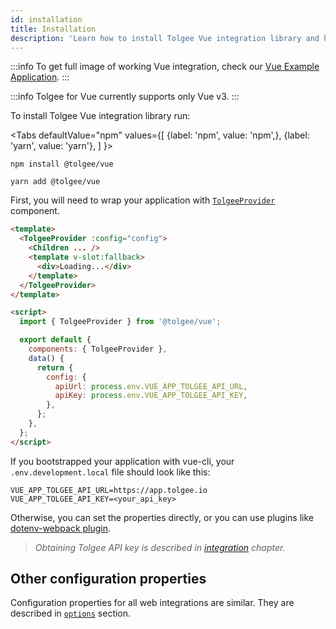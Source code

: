 ```yaml
---
id: installation
title: Installation
description: 'Learn how to install Tolgee Vue integration library and how to wrap your application with TolgeeProvider component.'
---
```


:::info
To get full image of working Vue integration, check our [Vue Example Application](https://github.com/tolgee/vue-example).
:::

:::info
Tolgee for Vue currently supports only Vue v3.
:::

To install Tolgee Vue integration library run:


<Tabs
    defaultValue="npm"
    values={[
        {label: 'npm', value: 'npm',},
        {label: 'yarn', value: 'yarn'},
    ]
    }>
<TabItem value="npm">

```shell
npm install @tolgee/vue
```

</TabItem>
<TabItem value="yarn">

```shell
yarn add @tolgee/vue
```

</TabItem>
</Tabs>

First, you will need to wrap your application with [`TolgeeProvider`](./api#tolgeeprovider) component.

```html
<template>
  <TolgeeProvider :config="config">
    <Children ... />
    <template v-slot:fallback>
      <div>Loading...</div>
    </template>
  </TolgeeProvider>
</template>

<script>
  import { TolgeeProvider } from '@tolgee/vue';

  export default {
    components: { TolgeeProvider },
    data() {
      return {
        config: {
          apiUrl: process.env.VUE_APP_TOLGEE_API_URL,
          apiKey: process.env.VUE_APP_TOLGEE_API_KEY,
        },
      };
    },
  };
</script>
```

If you bootstrapped your application with vue-cli, your `.env.development.local` file should look like this:

```shell
VUE_APP_TOLGEE_API_URL=https://app.tolgee.io
VUE_APP_TOLGEE_API_KEY=<your_api_key>
```

Otherwise, you can set the properties directly, or you can use plugins like [dotenv-webpack plugin](https://www.npmjs.com/package/dotenv-webpack).

> _Obtaining Tolgee API key is described in [integration](/docs/sdk/../platform/integration) chapter._

## Other configuration properties

Configuration properties for all web integrations are similar. They are described in [`options`](/docs/sdk/api/core_package/options)
section.
